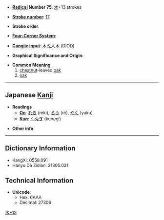 * '''[[Wiktionary:Chinese radical index| Radical]] Number 75''': [[Wiktionary:Chinese radical index 木|木]]+13 strokes

* '''[[Wiktionary:Chinese total strokes index|Stroke number]]''': [[Wiktionary:Chinese total strokes index 17|17]]

* '''Stroke order''': 

* '''[[Wiktionary:Chinese four corner index|Four-Corner System]]''': 

* '''[[Wiktionary:Chinese Cangjie index|Cangjie input]]''': 木戈人木 (DIOD)

* '''Graphical Significance and Origin''': 

* '''Common Meaning'''
*#[[chestnut]]-leaved [[oak]]
*# [[oak]]

----

== Japanese [[Kanji]] ==

* '''Readings'''
** '''[[On]]''': [[れき]] (reki), [[ろう]] (rō), [[やく]] (yaku)
** '''[[Kun]]''': [[くぬぎ]] (kunugi)

* '''Other info''':  

----

== Dictionary Information ==

* KangXi: 0558.091
* Hanyu Da Zidian: 21305.021

== Technical Information ==

* '''Unicode''':
** Hex: 6AAA
** Decimal: 27306

[[Category:Japanese-only CJKV Characters|木+13]]